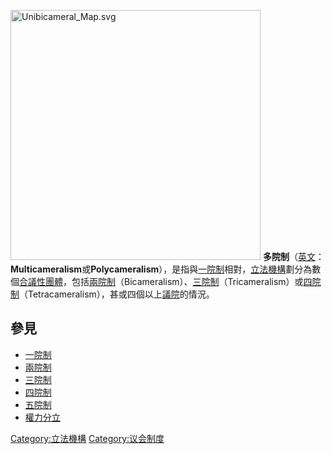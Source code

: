 {{unreferenced|time=2018-04-20T15:33:44+00:00}}
{{no footnotes|time=2015-10-26T02:48:49+00:00}}
{{立法機構}}
[[File:Unibicameral_Map.svg|400px]]
'''多院制'''（[[英文|英文]]：'''Multicameralism'''或'''Polycameralism'''），是指與[[一院制|一院制]]相對，[[立法機構|立法機構]]劃分為數個[[合議性團體|合議性團體]]，包括[[兩院制|兩院制]]（Bicameralism）、[[三院制|三院制]]（Tricameralism）或[[四院制|四院制]]（Tetracameralism），甚或四個以上[[議院|議院]]的情況。

== 參見 ==
* [[一院制|一院制]]
* [[兩院制|兩院制]]
* [[三院制|三院制]]
* [[四院制|四院制]]
* [[五院制|五院制]]
* [[權力分立|權力分立]]

{{Government-official-hist-stub}}

[[Category:立法機構|Category:立法機構]]
[[Category:议会制度|Category:议会制度]]